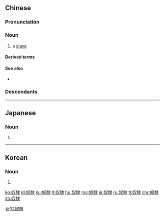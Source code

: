 {{also|奴隷|奴隶}}
==Chinese==
{{zh-forms|s=奴隶}}

===Pronunciation===
{{zh-pron
|m=núlì
|c=nou4 dai6
|h=pfs=nù-li
|mn=qz,tw,xm,zz:lô͘-lē/zz:nô͘-lē
|cat=n
}}

===Noun===
{{zh-noun}}

# a [[slave]] {{gloss|person owned by another, forced to work for another or to perform sexual acts}}

====Derived terms====
{{zh-der|奴隸制度|奴隸主}}

====See also====
* {{zh-l|農奴}}

===Descendants===
{{cjkv||s=奴%隷|ど%れい|노예|nô lệ}}

[[Category:Intermediate Mandarin|女02奴隸]]
{{zh-cat|Slavery}}

----

==Japanese==
{{ja-kanjitab|ぬ|れい|yomi=o}}
{{ja-kanjitab|ど|れい|yomi=o}}

===Noun===
{{ja-noun|どれい|shin=奴隷|ぬれい}}

# {{kyujitai of|奴隷}}

----

==Korean==
{{ko-hanjatab}}

===Noun===
{{ko-noun|hangeul=노예|mr=noye|y=noyey}}

# {{hanja form of|노예|[[slave]]}}

[[ko:奴隸]]
[[id:奴隸]]
[[ku:奴隸]]
[[lt:奴隸]]
[[hu:奴隸]]
[[mg:奴隸]]
[[ja:奴隸]]
[[ru:奴隸]]
[[tl:奴隸]]
[[chr:奴隸]]
[[zh:奴隸]]